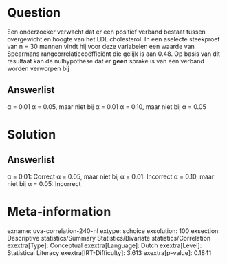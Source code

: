 Question
========

Een onderzoeker verwacht dat er een positief verband bestaat tussen
overgewicht en hoogte van het LDL cholesterol. In een aselecte
steekproef van n = 30 mannen vindt hij voor deze variabelen een waarde
van Spearmans rangcorrelatiecoëfficiënt die gelijk is aan 0.48. Op basis
van dit resultaat kan de nulhypothese dat er **geen** sprake is van een
verband worden verworpen bij

Answerlist
----------

α = 0.01
α = 0.05, maar niet bij α = 0.01
α = 0.10, maar niet bij α = 0.05

Solution
========

Answerlist
----------

α = 0.01: Correct
α = 0.05, maar niet bij α = 0.01: Incorrect
α = 0.10, maar niet bij α = 0.05: Incorrect

Meta-information
================
exname: uva-correlation-240-nl
extype: schoice
exsolution: 100
exsection: Descriptive statistics/Summary Statistics/Bivariate statistics/Correlation
exextra[Type]: Conceptual
exextra[Language]: Dutch
exextra[Level]: Statistical Literacy
exextra[IRT-Difficulty]: 3.613
exextra[p-value]: 0.1841
